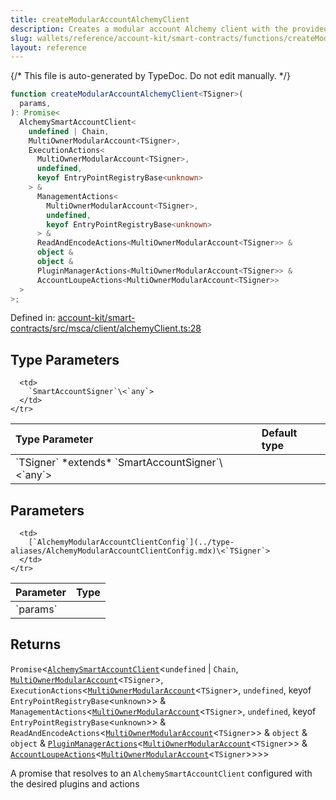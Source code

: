 ```yaml
---
title: createModularAccountAlchemyClient
description: Creates a modular account Alchemy client with the provided configuration.
slug: wallets/reference/account-kit/smart-contracts/functions/createModularAccountAlchemyClient
layout: reference
---
```


{/* This file is auto-generated by TypeDoc. Do not edit manually. */}

```ts
function createModularAccountAlchemyClient<TSigner>(
  params,
): Promise<
  AlchemySmartAccountClient<
    undefined | Chain,
    MultiOwnerModularAccount<TSigner>,
    ExecutionActions<
      MultiOwnerModularAccount<TSigner>,
      undefined,
      keyof EntryPointRegistryBase<unknown>
    > &
      ManagementActions<
        MultiOwnerModularAccount<TSigner>,
        undefined,
        keyof EntryPointRegistryBase<unknown>
      > &
      ReadAndEncodeActions<MultiOwnerModularAccount<TSigner>> &
      object &
      object &
      PluginManagerActions<MultiOwnerModularAccount<TSigner>> &
      AccountLoupeActions<MultiOwnerModularAccount<TSigner>>
  >
>;
```

Defined in: [account-kit/smart-contracts/src/msca/client/alchemyClient.ts:28](https://github.com/alchemyplatform/aa-sdk/blob/dc58c113ff1eeb06d4b3f76c505cbbaad47db8fc/account-kit/smart-contracts/src/msca/client/alchemyClient.ts#L28)

## Type Parameters

<table>
  <thead>
    <tr>
      <th align="left">Type Parameter</th>
      <th align="left">Default type</th>
    </tr>
  </thead>

  <tbody>
    <tr>
      <td>
        `TSigner` *extends* `SmartAccountSigner`\<`any`>
      </td>

      <td>
        `SmartAccountSigner`\<`any`>
      </td>
    </tr>

  </tbody>
</table>

## Parameters

<table>
  <thead>
    <tr>
      <th align="left">Parameter</th>
      <th align="left">Type</th>
    </tr>
  </thead>

  <tbody>
    <tr>
      <td>
        `params`
      </td>

      <td>
        [`AlchemyModularAccountClientConfig`](../type-aliases/AlchemyModularAccountClientConfig.mdx)\<`TSigner`>
      </td>
    </tr>

  </tbody>
</table>

## Returns

`Promise`\<[`AlchemySmartAccountClient`](../../../core/src/type-aliases/AlchemySmartAccountClient.mdx)\<`undefined` | `Chain`, [`MultiOwnerModularAccount`](../../../core/src/type-aliases/MultiOwnerModularAccount.mdx)\<`TSigner`>, `ExecutionActions`\<[`MultiOwnerModularAccount`](../../../core/src/type-aliases/MultiOwnerModularAccount.mdx)\<`TSigner`>, `undefined`, keyof `EntryPointRegistryBase`\<`unknown`>> & `ManagementActions`\<[`MultiOwnerModularAccount`](../../../core/src/type-aliases/MultiOwnerModularAccount.mdx)\<`TSigner`>, `undefined`, keyof `EntryPointRegistryBase`\<`unknown`>> & `ReadAndEncodeActions`\<[`MultiOwnerModularAccount`](../../../core/src/type-aliases/MultiOwnerModularAccount.mdx)\<`TSigner`>> & `object` & `object` & [`PluginManagerActions`](../../../core/src/type-aliases/PluginManagerActions.mdx)\<[`MultiOwnerModularAccount`](../../../core/src/type-aliases/MultiOwnerModularAccount.mdx)\<`TSigner`>> & [`AccountLoupeActions`](../../../core/src/type-aliases/AccountLoupeActions.mdx)\<[`MultiOwnerModularAccount`](../../../core/src/type-aliases/MultiOwnerModularAccount.mdx)\<`TSigner`>>>>

A promise that resolves to an `AlchemySmartAccountClient` configured with the desired plugins and actions
